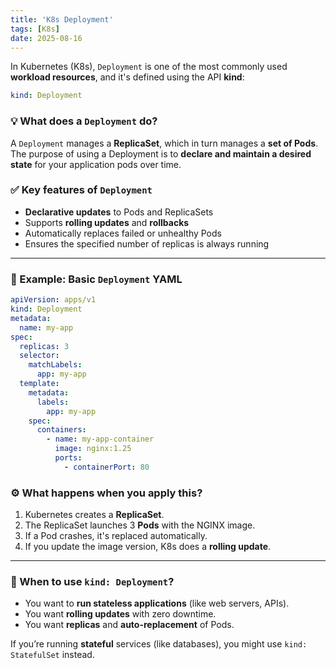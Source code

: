 ```yaml
---
title: 'K8s Deployment'
tags: [K8s]
date: 2025-08-16
---
```


In Kubernetes (K8s), `Deployment` is one of the most commonly used **workload resources**, and it's defined using the API **kind**:

```yaml
kind: Deployment
```

### 💡 What does a `Deployment` do?

A `Deployment` manages a **ReplicaSet**, which in turn manages a **set of Pods**. The purpose of using a Deployment is to **declare and maintain a desired state** for your application pods over time.

### ✅ Key features of `Deployment`

- **Declarative updates** to Pods and ReplicaSets
- Supports **rolling updates** and **rollbacks**
- Automatically replaces failed or unhealthy Pods
- Ensures the specified number of replicas is always running

---

### 🧱 Example: Basic `Deployment` YAML

```yaml
apiVersion: apps/v1
kind: Deployment
metadata:
  name: my-app
spec:
  replicas: 3
  selector:
    matchLabels:
      app: my-app
  template:
    metadata:
      labels:
        app: my-app
    spec:
      containers:
        - name: my-app-container
          image: nginx:1.25
          ports:
            - containerPort: 80
```

### ⚙️ What happens when you apply this?

1. Kubernetes creates a **ReplicaSet**.
2. The ReplicaSet launches 3 **Pods** with the NGINX image.
3. If a Pod crashes, it's replaced automatically.
4. If you update the image version, K8s does a **rolling update**.

---

### 🎯 When to use `kind: Deployment`?

- You want to **run stateless applications** (like web servers, APIs).
- You want **rolling updates** with zero downtime.
- You want **replicas** and **auto-replacement** of Pods.

If you’re running **stateful** services (like databases), you might use `kind: StatefulSet` instead.
